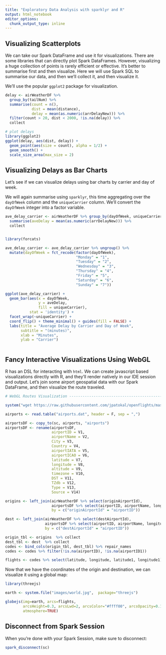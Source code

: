 ```yaml
---
title: "Exploratory Data Analysis with sparklyr and R"
output: html_notebook
editor_options: 
  chunk_output_type: inline
---
```



## Visualizing Scatterplots

We can take our Spark DataFrame and use it for visualizations. There are some libraries that can directly plot Spark DataFrames. However, visualizing a huge collection of points is rarely efficient or effective. It's better to summarise first and then visualize. Here we will use Spark SQL to summarise our data, and then we'll collect it, and then visualize it.

We'll use the popular `ggplot2` package for visualization.

```r

delay <- airWeatherDF %>% 
  group_by(tailNum) %>%
  summarise(count = n(), 
            dist = mean(distance), 
            delay = mean(as.numeric(arrDelayNew))) %>%
  filter(count > 20, dist < 2000, !is.na(delay)) %>%
  collect

# plot delays
library(ggplot2)
ggplot(delay, aes(dist, delay)) +
  geom_point(aes(size = count), alpha = 1/2) +
  geom_smooth() +
  scale_size_area(max_size = 2)

```


## Visualizing Delays as Bar Charts

Let's see if we can visualize delays using bar charts by carrier and day of week.

We will again summarise using `sparklyr`, this time aggregating over the `dayOfWeek` column and the `uniqueCarrier` column. We'll convert the `dayOfWeek` integer into a factor variable.

```r


ave_delay_carrier <- airWeatherDF %>% group_by(dayOfWeek, uniqueCarrier) %>% 
  summarise(aveDelay = mean(as.numeric(arrDelayNew))) %>% 
  collect


library(forcats)

ave_delay_carrier <- ave_delay_carrier %>% ungroup() %>% 
  mutate(dayOfWeek = fct_recode(factor(dayOfWeek), 
                                "Monday" = "1",
                                "Tuesday" = "2",
                                "Wednesday" = "3",
                                "Thursday" = "4",
                                "Friday" = "5",
                                "Saturday" = "6",
                                "Sunday" = "7"))

ggplot(ave_delay_carrier) + 
  geom_bar(aes(x = dayOfWeek, 
               y = aveDelay,
               fill = uniqueCarrier),
           stat = 'identity') +
  facet_wrap(~uniqueCarrier) + 
  coord_flip() + theme_minimal() + guides(fill = FALSE) +
  labs(title = "Average Delay by Carrier and Day of Week",
       subtitle = "(minutes)",
       xlab = "Minutes",
       ylab = "Carrier")



```

## Fancy Interactive Visualizations Using WebGL

R has an DSL for interacting with `html`. We can create javascript based visualizations directly with R, and they'll render natively in our IDE session and output. Let's join some airport geospatial data with our Spark DataFrame, and then visualize the route traveled.

```r


# WebGL Routes Visualization ----------------------------------------------

system("wget https://raw.githubusercontent.com/jpatokal/openflights/master/data/airports.dat")

airports <- read.table("airports.dat", header = F, sep = ",")

airportsDF <- copy_to(sc, airports, "airports")
airportsDF <- rename(airportsDF,
                     airportID = V1,
                     airportName = V2,
                     City = V3,
                     Country = V4, 
                     airportIATA = V5, 
                     airportICAO = V6, 
                     latitude = V7,
                     longitude = V8,
                     altitude = V9,
                     timezone = V10,
                     DST = V11,
                     TZdb = V12,
                     Type = V13,
                     Source = V14)

origins <- left_join(airWeatherDF %>% select(originAirportId),
                     airportsDF %>% select(airportID, airportName, longitude, latitude),
                     by = c("originAirportId" = "airportID"))

dest <- left_join(airWeatherDF %>% select(destAirportId), 
                  airportsDF %>% select(airportID, airportName, longitude, latitude),
                  by = c("destAirportId" = "airportID"))

origin_tbl <- origins  %>% collect
dest_tbl <- dest  %>% collect
codes <- bind_cols(origin_tbl, dest_tbl) %>% repair_names
codes <- codes %>% filter(!is.na(airportID), !is.na(airportID1))

flights <- codes %>% select(latitude, longitude, latitude1, longitude1)

```

Now that we have the coordinates of the origin and destination, we can visualize it using a global map:

```r

library(threejs)

earth <- system.file("images/world.jpg",  package="threejs")

globejs(img=earth, arcs=flights,
        arcsHeight=0.3, arcsLwd=2, arcsColor="#ffff00", arcsOpacity=0.15,
        atmosphere=TRUE)
```


## Disconnect from Spark Session

When you're done with your Spark Session, make sure to disconnect:

```r

spark_disconnect(sc)

```

